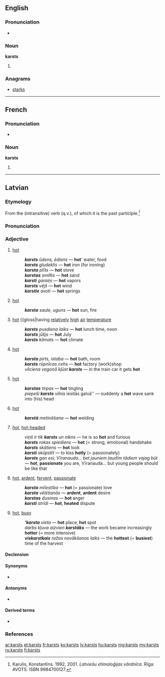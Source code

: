 ==English==

===Pronunciation===
* {{rhymes|ɑː(r)sts}}

===Noun===
'''karsts'''

# {{plural of|karst}}

===Anagrams===
* [[starks#English|starks]]

----

==French==

===Pronunciation===
* {{IPA|/kaʁst/|lang=fr}}

===Noun===
'''karsts'''

# {{plural of|karst|lang=fr}}

----

==Latvian==

===Etymology===
From the (intransitive) verb {{term|karst|to heat up, to grow hot|lang=lv}} (q.v.), of which it is the past participle.<ref>Karulis, Konstantīns. 1992, 2001. ''Latviešu etimoloģijas vārdnīca.'' Rīga: AVOTS. ISBN 9984700127.</ref>

===Pronunciation===
{{rfap|lang=lv}}

===Adjective===
{{lv-adj|karst}}

# [[hot]] {{gloss|having [[relatively]] [[high]] [[temperature]]}}
#: '''''karsts''' ūdens, ēdiens'' — '''hot''''  water, food
#: '''''karsts''' gludeklis'' — '''hot''' iron (for ironing)
#: '''''karsta''' plīts'' — '''hot''' stove
#: '''''karstas''' smiltis'' — '''hot''' sand
#: '''''karsti''' garaiņi'' — '''hot''' vapors
#: '''''karsts''' vējš'' — '''hot''' wind
#: '''''karstie''' avoti'' — '''hot''' springs
# [[hot]] {{gloss|which [[irradiate]]s a lot of [[heat]]}}
#: '''''karsta''' saule, uguns'' — '''hot''' sun, fire
# {{context|[[time]]}} [[hot]] {{gloss|having [[relatively]] [[high]] [[air]] [[temperature]]
#: '''''karsts''' pusdiena laiks'' — '''hot''' lunch time, noon
#: '''''karsts''' jūlijs'' — '''hot''' July
#: '''''karsts''' klimats'' — '''hot''' climate
# {{context|[[place]]}} [[hot]] {{gloss|where the [[temperature]] is ([[typically]]) [[relatively]] [[high]]}}
#: '''''karsta''' pirts, istaba'' — '''hot''' bath, room
#: '''''karsts''' rūpnīcas cehs'' — '''hot''' factory (work)shop
#: ''vilciena vagonā kļūst '''karsts''''' — in the train car it gets '''hot'''
# [[hot]] {{gloss|[[relate|relating]] to [[high]] [[body]] [[temperature]] and the [[feeling]]s it [[cause]]s}}
#: '''''karstas''' tirpas'' — '''hot''' tingling
#: ''piepeši '''karsts''' vilnis'' iesitās galvā'' — suddenly a '''hot''' wave sank into (his) head
# [[hot]] {{gloss|which is [[done]] [[by]] [[heat]]ing or [[take place|takes place]] at [[high]] [[temperature]]s}}
#: '''''karstā''' metināšana'' — '''hot''' welding
# {{context|of [[people]], their [[action]]s}} [[hot]], [[hot-headed]] {{gloss|having very [[strong]], [[impatient]] [[character]], [[temperament]]; [[temperamental]], [[passionate]]; [[express]]ing such a [[character]]}}
#: ''viņš ir tik '''karsts''' un nikns'' — he is so '''hot''' and furious
#: '''''karsts''' rokas spiediens'' — '''hot''' (= strong, emotional) handshake
#: '''''karsts''' skātiens'' — '''hot''' look
#: '''''karsti''' skūpstīt'' — to kiss '''hotly''' (= passionately)
#: '''''karsts''' gan esi, Vīranauda... bet jauniem ļaudīm tādiem vajag būt'' — '''hot''', '''passionate''' you are, Vīranauda... but young people should be like that
# {{context|of [[feeling]]s, [[action]]s}} [[hot]], [[ardent]], [[fervent]], [[passionate]]
#: '''''karsta''' mīlestība'' — '''hot''' (= passionate) love
#: '''''karsta''' vēlēšanās'' — '''ardent''', '''ardent''' desire
#: '''''karstas''' dusmas'' — '''hot''' anger
#: '''''karsti''' strīdi'' — '''hot''', '''heated''' dispute
# {{context|of [[place]]s, [[time]]s}} [[hot]], [[busy]] {{gloss|[[where]] or [[when]] something [[happen]]s [[intensive]]ly, e.g. [[war]]}}
#: ''''''karsta''' vieta'' — '''hot''' place, '''hot''' spot
#: ''darbs kļuva aizvien '''karstāks''''' — the work became increasingly '''hotter''' (= more intensive)
#: '''''viskarstkais''' ražas novākšanas laiks'' — the '''hottest''' (= '''busiest''') time of the harvest

====Declension====
{{lv-decl-adj|karst}}

====Synonyms====
* {{l|lv|silts}}

====Antonyms====
* {{l|lv|auksts}}

====Derived terms====
* {{l|lv|karstums}}

===References===
<references />

[[ar:karsts]]
[[et:karsts]]
[[fr:karsts]]
[[ko:karsts]]
[[lv:karsts]]
[[hu:karsts]]
[[mg:karsts]]
[[my:karsts]]
[[ru:karsts]]
[[fi:karsts]]